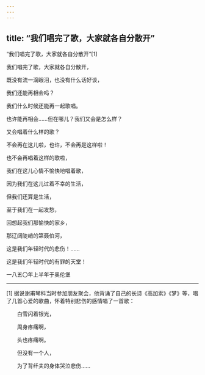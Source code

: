 ```yaml
---
---
---
```

title: “我们唱完了歌，大家就各自分散开”
---



“我们唱完了歌，大家就各自分散开”[1]


我们唱完了歌，大家就各自分散开，

既没有流一滴眼泪，也没有什么话好谈，

我们还能再相会吗？

我们什么时候还能再一起歌唱。

也许能再相会……但在哪儿？我们又会是怎么样？

又会唱着什么样的歌？

不会再在这儿啦，也许，不会再是这样啦！

也不会再唱着这样的歌啦，

我们在这儿心情不愉快地唱着歌，

因为我们在这儿过着不幸的生活，

但我们还算是生活，

至于我们在一起发愁，

回想起我们那愉快的家乡，

那辽阔陡峭的第聂伯河，

这是我们年轻时代的悲伤！……

这是我们年轻时代的有罪的天堂！

一八五〇年上半年于奥伦堡



* * *



[1] 据说谢甫琴科当时参加朋友聚会，他背诵了自己的长诗《高加索》《梦》等，唱了几首心爱的歌曲，怀着特别悲伤的感情唱了一首歌：

　　白雪闪着银光，

　　周身疼痛啊，

　　头也疼痛啊。

　　但没有一个人，

　　为了背纤夫的身体哭泣悲伤……